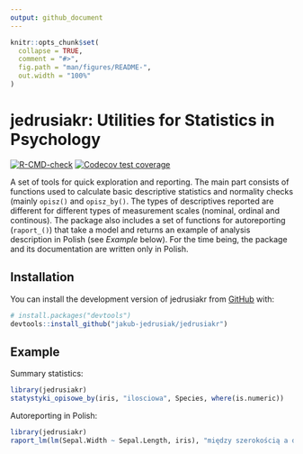 ```yaml
---
output: github_document
---
```


<!-- README.md is generated from README.Rmd. Please edit that file -->

```r
knitr::opts_chunk$set(
  collapse = TRUE,
  comment = "#>",
  fig.path = "man/figures/README-",
  out.width = "100%"
)
```

# jedrusiakr: Utilities for Statistics in Psychology

<!-- badges: start -->
[![R-CMD-check](https://github.com/jakub-jedrusiak/jedrusiakr/actions/workflows/R-CMD-check.yaml/badge.svg)](https://github.com/jakub-jedrusiak/jedrusiakr/actions/workflows/R-CMD-check.yaml)
[![Codecov test coverage](https://codecov.io/gh/jakub-jedrusiak/jedrusiakr/branch/master/graph/badge.svg)](https://app.codecov.io/gh/jakub-jedrusiak/jedrusiakr?branch=master)
<!-- badges: end -->

A set of tools for quick exploration and reporting. The main part consists of functions used to calculate basic descriptive statistics and normality checks (mainly `opisz()` and `opisz_by()`. The types of descriptives reported are different for different types of measurement scales (nominal, ordinal and continous). The package also includes a set of functions for autoreporting (`raport_()`) that take a model and returns an example of analysis description in Polish (see *Example* below). For the time being, the package and its documentation are written only in Polish.

## Installation

You can install the development version of jedrusiakr from [GitHub](https://github.com/) with:

``` r
# install.packages("devtools")
devtools::install_github("jakub-jedrusiak/jedrusiakr")
```

## Example

Summary statistics:

```r
library(jedrusiakr)
statystyki_opisowe_by(iris, "ilosciowa", Species, where(is.numeric))
```

Autoreporting in Polish:

```r
library(jedrusiakr)
raport_lm(lm(Sepal.Width ~ Sepal.Length, iris), "między szerokością a długością płatków irysów")
```
